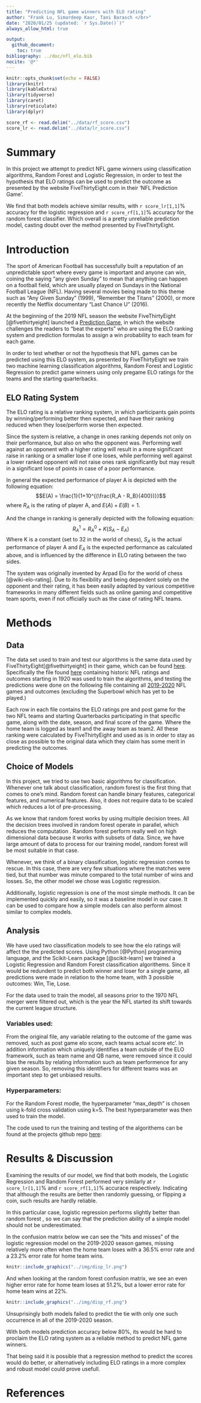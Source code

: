 ```yaml
---
title: "Predicting NFL game winners with ELO rating"
author: "Frank Lu, Simardeep Kaur, Tani Barasch </br>"
date: "2020/01/25 (updated: `r Sys.Date()`)"
always_allow_html: true

output:
  github_document:
    toc: true
bibliography: ../doc/nfl_elo.bib
nocite: '@*'
---
```


```r
knitr::opts_chunk$set(echo = FALSE)
library(knitr)
library(kableExtra)
library(tidyverse)
library(caret)
library(reticulate)
library(dplyr)
```

```r
score_rf <- read.delim("../data/rf_score.csv")
score_lr <- read.delim("../data/lr_score.csv")

```

# Summary


In this project we attempt to predict NFL game winners using classification algorithms, Random Forest and Logistic Regression, in order to test the hypothesis that ELO ratings can be used to predict the outcome as presented by the website FiveThirtyEight.com in their 'NFL Prediction Game'.


We find that both models achieve similar results, with `r score_lr[1,1]`% accuracy for the logistic regression and `r score_rf[1,1]`% accuracy for the random forest classifier. Which overall is a pretty unreliable prediction model, casting doubt over the method presented by FiveThirtyEight.


# Introduction


The sport of American Football has successfully built a reputation of an unpredictable sport where every game is important and anyone can win, coining the saying "any given Sunday" to mean that anything can happen on a football field, which are usually played on Sundays in the National Football League (NFL). Having several movies being made to this theme such as "Any Given Sunday" (1999), "Remember the Titans" (2000), or more recently the Netflix documentary "Last Chance U" (2016).

At the beginning of the 2019 NFL season the website FiveThirtyEight [@fivethirtyeight] launched a [Prediction Game](https://fivethirtyeight.com/features/how-to-play-our-nfl-predictions-game/), in which the website challenges the readers to "beat the experts" who are using the ELO ranking system and prediction formulas to assign a win probability to each team for each game.

In order to test whether or not the hypothesis that NFL games can be predicted using this ELO system, as presented by FiveThirtyEight we train two machine learning classification algorithms, Random Forest and Logistic Regression to predict game winners using only pregame ELO ratings for the teams and the starting quarterbacks.


## ELO Rating System

The ELO rating is a relative ranking system, in which participants gain points by winning/performing better then expected, and have their ranking reduced when they lose/perform worse then expected.

Since the system is relative, a change in ones ranking depends not only on their performance, but also on who the opponent was. Performing well against an opponent with a higher rating will result in a more significant raise in ranking or a smaller lose if one loses, while performing well against a lower ranked opponent will not raise ones rank significantly but may result in a significant lose of points in case of a poor performance.

In general the expected performance of player A is depicted with the following equation:
$$E(A) = \frac{1}{1+10^{(\frac{R_A - R_B}{400})}}$$
where $R_A$ is the rating of player A, and $E(A) + E(B) = 1$.

And the change in ranking is generally depicted with the following equation:
$$R^1_{A} = R^0_{A} + K(S_A - E_A)$$
Where K is a constant (set to 32 in the world of chess), $S_A$ is the actual performance of player A and $E_A$ is the expected performance as calculated above, and is influenced by the difference in ELO rating between the two sides.

The system was originally invented by Arpad Elo for the world of chess [@wiki-elo-rating]. Due to its flexibility and being dependent solely  on the opponent and their rating, it has been easily adapted by various competitive frameworks in many different fields such as online gaming and competitive team sports, even if not officially such as the case of rating NFL teams.



# Methods

## Data

The data set used to train and test our algorithms is the same data used by FiveThirtyEight[@fivethirtyeight] in their game, which can be found [here](https://github.com/fivethirtyeight/data/tree/master/nfl-elo). Specifically the file found [here](https://projects.fivethirtyeight.com/nfl-api/nfl_elo.csv) containing historic NFL ratings and outcomes starting in 1920 was used to train the algorithms, and testing the predictions were done on the following file containing all [2019-2020](https://projects.fivethirtyeight.com/nfl-api/nfl_elo_latest.csv) NFL games and outcomes (excluding the Superbowl which has yet to be played.)

Each row in each file contains the ELO ratings pre and post game for the two NFL teams and starting Quarterbacks participating in that specific game, along with the date, season, and final score of the game. Where the home team is logged as team1 and the away team as team2. All these ranking were calculated by FiveThirtyEight and used as is in order to stay as close as possible to the original data which they claim has some merit in predicting the outcomes.



## Choice of Models

In this project, we tried to use two basic algorithms for classification. Whenever one talk about classification, random forest is the first thing that comes to one’s mind. Random forest  can handle binary features, categorical features, and numerical features. Also, it does not require data to be scaled which reduces a lot of pre-processing.


As we know that random forest works by using multiple decision trees. All the decision trees involved in random forest operate in parallel, which reduces the computation .  Random forest perform really well on high dimensional data because it works with subsets of data. Since, we have large amount of data to process for our training model, random forest will be most suitable in that case.



Whenever, we think of a binary classification, logistic regression comes to rescue. In this case, there are very few situations where the matches were tied, but that number was minute compared to the total number of wins and losses. So, the other model we chose was Logistic regression.

Additionally, logistic regression is one of the most simple methods. It can be implemented quickly and easily, so it was a baseline model in our case. It can be used to compare how a simple models can also perform almost similar to complex models.


## Analysis
We have used two classification models to see how the elo ratings will affect the the predicted scores.
Using Python [@Python] programming language, and the Scikit-Learn package [@scikit-learn] we trained a Logistic Regression and Random Forest classification algorithems. Since it would be redundent to predict both winner and loser for a single game, all predictions were made in relation to the home team, with 3 possible outcomes: Win, Tie, Lose.

For the data used to train the model, all seasons prior to the 1970 NFL merger were filtered out, which is the year the NFL started its shift towards the current league structure.

### Variables used:
From the original file, any variable relating to the outcome of the game was removed, such as post game elo score, each teams actual score etc'. In addition information which uniquely identifies a team outside of the ELO framework, such as team name and QB name, were removed since it could bias the results by relating information such as team performence for any given season. So, removing this identifiers for different teams was an important step to get unbiased results.

### Hyperparameters:
For the Random Forest modle, the hyperparameter “max_depth” is chosen using k-fold cross validation using k=5. The best hyperparameter was then used to train the model.


The code used to run the training and testing of the algorithems can be found at the projects github repo [here](https://github.com/UBC-MDS/Workflows_Group_306):


# Results & Discussion

Examining the results of our model, we find that both models, the Logistic Regression and Random Forest performed very similarly at `r score_lr[1,1]`% and `r score_rf[1,1]`% accurace respectively. Indicating that although the results are better then randomly guessing, or flipping a coin, such results are hardly reliable.

In this particular case, logistic regression performs slightly better than random forest , so we can say that the prediction ability of a simple model should not be underestimated.

In the confusion matrix below we can see the "hits and misses" of the logistic regression model on the 2019-2020 season games, missing relatively more often when the home team loses with a 36.5% error rate and a 23.2% error rate for home team wins.
```r
knitr::include_graphics("../img/disp_lr.png")
```

And when looking at the random forest confusion matrix, we see an even higher error rate for home team loses at 51.2%, but a lower error rate for home team wins at 22%.
```r
knitr::include_graphics("../img/disp_rf.png")
```

Unsuprisingly both models failed to predict the tie with only one such occurrence in all of the 2019-2020 season.

With both models prediction accuracy below 80%, its would be hard to proclaim the ELO rating system as a reliable method to predict NFL game winners.

That being said it is possible that a regression method to predict the scores would do better, or alternatively including ELO ratings in a more complex and robust model could prove usefull.

# References
